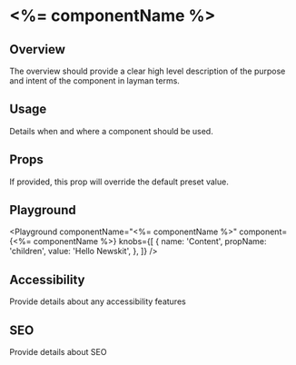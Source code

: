 


# <%= componentName %>

## Overview

The overview should provide a clear high level description of the purpose and intent of the component in layman terms.

## Usage

Details when and where a component should be used.


## Props

<LegacyBlock marginTop="sizing040">
    <Prop name="overrides" type="object">
    If provided, this prop will  override the default preset value.
    </Prop>
</LegacyBlock>

## Playground

<Playground
  componentName="<%= componentName %>"
  component={<%= componentName %>}
  knobs={[
    {
      name: 'Content',
      propName: 'children',
      value: 'Hello Newskit',
    },
  ]}
/>

## Accessibility

Provide details about any accessibility features

## SEO

Provide details about SEO 